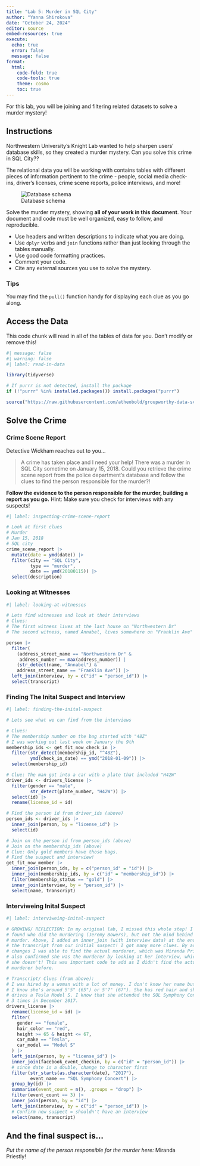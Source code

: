 ```yaml
---
title: "Lab 5: Murder in SQL City"
author: "Yanna Shirokova"
date: "October 24, 2024"
editor: source
embed-resources: true
execute:
  echo: true
  error: false
  message: false
format: 
  html:
    code-fold: true
    code-tools: true
    theme: cosmo
    toc: true
---
```


For this lab, you will be joining and filtering related datasets to solve a murder mystery!

## Instructions

Northwestern University's Knight Lab wanted to help sharpen users' database skills, so they created a murder mystery. Can you solve this crime in SQL City??

The relational data you will be working with contains tables with different pieces of information pertinent to the crime - people, social media check-ins, driver's licenses, crime scene reports, police interviews, and more!

![Database schema](https://mystery.knightlab.com/schema.png)

Solve the murder mystery, showing **all of your work in this document**. Your document and code must be well organized, easy to follow, and reproducible.

+ Use headers and written descriptions to indicate what you are doing.
+ Use `dplyr` verbs and `join` functions rather than just looking through the tables manually.
+ Use good code formatting practices.
+ Comment your code.
+ Cite any external sources you use to solve the mystery.

### Tips 

You may find the `pull()` function handy for displaying each clue as you go along.


## Access the Data

This code chunk will read in all of the tables of data for you. Don't modify or remove this!

```r
#| message: false
#| warning: false
#| label: read-in-data

library(tidyverse)

# If purrr is not detected, install the package
if (!"purrr" %in% installed.packages()) install.packages("purrr")

source("https://raw.githubusercontent.com/atheobold/groupworthy-data-science/main/labs/instructions/lab-5-setup.R")
```

## Solve the Crime

### Crime Scene Report

Detective Wickham reaches out to you...

> A crime has taken place and I need your help! There was a murder in SQL City sometime on January 15, 2018. Could you retrieve the crime scene report from the police department’s database and follow the clues to find the person responsible for the murder?!

**Follow the evidence to the person responsible for the murder, building a report as you go.**
Hint: Make sure you check for interviews with any suspects!

```r
#| label: inspecting-crime-scene-report

# Look at first clues
# Murder
# Jan 15, 2018
# SQL city
crime_scene_report |>
  mutate(date = ymd(date)) |>
  filter(city == "SQL City", 
         type == "murder", 
         date == ymd(20180115)) |> 
  select(description)

```
### Looking at Witnesses
```r
#| label: looking-at-witnesses

# Lets find witnesses and look at their interviews
# Clues:
# The first witness lives at the last house on "Northwestern Dr"
# The second witness, named Annabel, lives somewhere on "Franklin Ave"

person |>
  filter(
    (address_street_name == "Northwestern Dr" & 
     address_number == max(address_number)) | 
    (str_detect(name, "Annabel") &
    address_street_name == "Franklin Ave")) |>
  left_join(interview, by = c("id" = "person_id")) |>
  select(transcript)

```
### Finding The Inital Suspect and Interview 
```r
#| label: finding-the-inital-suspect 

# Lets see what we can find from the interviews

# Clues: 
# The membership number on the bag started with "48Z"
# I was working out last week on January the 9th
membership_ids <- get_fit_now_check_in |>
  filter(str_detect(membership_id, "^48Z"),
         ymd(check_in_date) == ymd("2018-01-09")) |>
  select(membership_id)

# Clue: The man got into a car with a plate that included "H42W"
driver_ids <- drivers_license |>
  filter(gender == "male", 
         str_detect(plate_number, "H42W")) |>
  select(id) |>
  rename(license_id = id) 

# Find the person id from driver_ids (above)
person_ids <- driver_ids |>
  inner_join(person, by = "license_id") |>
  select(id)

# Join on the person id from person_ids (above)
# Join on the membership_ids (above)
# Clue: Only gold members have those bags. 
# Find the suspect and interview!
get_fit_now_member |>
  inner_join(person_ids, by = c("person_id" = "id")) |>
  inner_join(membership_ids, by = c("id" = "membership_id")) |>
  filter(membership_status == "gold") |>
  inner_join(interview, by = "person_id") |>
  select(name, transcript)

```
### Interviweing Inital Suspect
```r
#| label: interviweing-inital-suspect

# GROWING/ REFLECTION: In my original lab, I missed this whole step! I just 
# found who did the murdering (Jeremy Bowers), but not the mind behind the 
# murder. Above, I added an inner_join (with interview data) at the end to see
# the transcript from our initial suspect! I got many more clues. By adding these
# changes I was able to find the actual murderer, which was Miranda Priestly. I
# also confirmed she was the murderer by looking at her interview, which
# she doesn't! This was important code to add as I didn't find the actual
# murderer before.

# Transcript/ Clues (from above):
# I was hired by a woman with a lot of money. I don't know her name but 
# I know she's around 5'5" (65") or 5'7" (67"). She has red hair and she 
# drives a Tesla Model S. I know that she attended the SQL Symphony Concert 
# 3 times in December 2017.
drivers_license |>
  rename(license_id = id) |>
  filter(
    gender == "female",             
    hair_color == "red",            
    height >= 65 & height <= 67,                  
    car_make == "Tesla",           
    car_model == "Model S"          
  ) |>
  left_join(person, by = "license_id") |>
  inner_join(facebook_event_checkin, by = c("id" = "person_id")) |>
  # since date is a double, change to character first
  filter(str_starts(as.character(date), "2017"),
         event_name == "SQL Symphony Concert") |>
  group_by(id) |>
  summarise(event_count = n(), .groups = "drop") |>
  filter(event_count == 3) |>
  inner_join(person, by = "id") |>
  left_join(interview, by = c("id" = "person_id")) |>
  # Confirm new suspect = shouldn't have an interview 
  select(name, transcript)

```

## And the final suspect is... 

*Put the name of the person responsible for the murder here:*
Miranda Priestly!
























